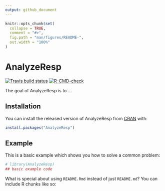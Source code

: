 ```yaml
---
output: github_document
---
```


<!-- README.md is generated from README.Rmd. Please edit that file -->

```r
knitr::opts_chunk$set(
  collapse = TRUE,
  comment = "#>",
  fig.path = "man/figures/README-",
  out.width = "100%"
)
```

# AnalyzeResp

<!-- badges: start -->
[![Travis build status](https://travis-ci.com/kraskura/AnalyzeResp.svg?branch=master)](https://travis-ci.com/kraskura/AnalyzeResp)
[![R-CMD-check](https://github.com/kraskura/AnalyzeResp/workflows/R-CMD-check/badge.svg)](https://github.com/kraskura/AnalyzeResp/actions)
<!-- badges: end -->

The goal of AnalyzeResp is to ...

## Installation

You can install the released version of AnalyzeResp from [CRAN](https://CRAN.R-project.org) with:

``` r
install.packages("AnalyzeResp")
```

## Example

This is a basic example which shows you how to solve a common problem:

```r
# library(AnalyzeResp)
## basic example code
```

What is special about using `README.Rmd` instead of just `README.md`? You can include R chunks like so:
